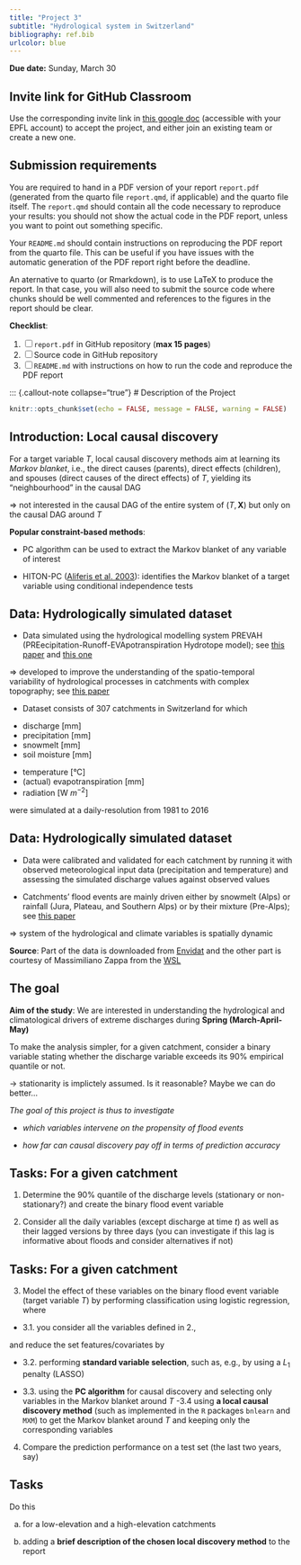 ```yaml
---
title: "Project 3"
subtitle: "Hydrological system in Switzerland"
bibliography: ref.bib
urlcolor: blue
---
```



::: callout-important
**Due date:** Sunday, March 30
:::

::: {.callout-note collapse="true"}
# Invite link for GitHub Classroom

Use the corresponding invite link in [this google doc](https://docs.google.com/document/d/12aVHO4med_qwvEkPE7KHtq1Tme0IVEXgEdLGZStvBco/edit?usp=sharing) (accessible with your EPFL account) to accept the project, and either join an existing team or create a new one.
:::

::: {.callout-warning collapse="true"}
# Submission requirements

You are required to hand in a PDF version of your report `report.pdf` (generated from the quarto file `report.qmd`, if applicable) and the quarto file itself. The `report.qmd` should contain all the code necessary to reproduce your results: you should not show the actual code in the PDF report, unless you want to point out something specific.

Your `README.md` should contain instructions on reproducing the PDF report from the quarto file. This can be useful if you have issues with the automatic generation of the PDF report right before the deadline.

An aternative to quarto (or Rmarkdown), is to use LaTeX to produce the report. In that case, you will also need to submit the source code where chunks should be well commented and references to the figures in the report should be clear.

**Checklist**:

1. [ ] `report.pdf` in GitHub repository (**max 15 pages**)
2. [ ]  Source code in GitHub repository 
3. [ ] `README.md` with instructions on how to run the code and reproduce the PDF report
:::

::: {.callout-note collapse="true"}
# Description of the Project

```r
knitr::opts_chunk$set(echo = FALSE, message = FALSE, warning = FALSE)
```

## Introduction: Local causal discovery

For a target variable $T$, local causal discovery methods aim at learning its *Markov blanket*, i.e., the direct causes (parents), direct effects (children), and spouses (direct causes of the direct effects) of $T$, yielding its "neighbourhood" in the causal DAG

$\Rightarrow$ not interested in the causal DAG of the entire system of $(T,\mathbf{X})$ but only on the causal DAG around $T$

**Popular constraint-based methods**:

-   PC algorithm can be used to extract the Markov blanket of any variable of interest

-   HITON-PC ([Aliferis et al. 2003](https://www.ncbi.nlm.nih.gov/pmc/articles/PMC1480117/)): identifies the Markov blanket of a target variable using conditional independence tests

## Data: Hydrologically simulated dataset

-   Data simulated using the hydrological modelling system PREVAH (PREecipitation-Runoff-EVApotranspiration Hydrotope model); see [this paper](https://iacweb.ethz.ch/doc/publications/2009_Viviroli_PREVAH.pdf) and [this one](https://agupubs.onlinelibrary.wiley.com/doi/full/10.1029/2019WR024701)

$\Rightarrow$ developed to improve the understanding of the spatio-temporal variability of hydrological processes in catchments with complex topography; see [this paper](https://iacweb.ethz.ch/doc/publications/2009_Viviroli_PREVAH.pdf)

-   Dataset consists of 307 catchments in Switzerland for which

::::: {layout-ncol="2"}
<div>

-   discharge [mm]
-   precipitation [mm]
-   snowmelt [mm]
-   soil moisture [mm]

</div>

<div>

-   temperature [°C]
-   (actual) evapotranspiration [mm]
-   radiation [W $m^{-2}$]

</div>
:::::

were simulated at a daily-resolution from 1981 to 2016

## Data: Hydrologically simulated dataset

 - Data were calibrated and validated for each catchment by running it with observed meteorological input data (precipitation and temperature) and assessing the simulated discharge values against observed values

 - Catchments' flood events are mainly driven either by snowmelt (Alps) or rainfall (Jura, Plateau, and Southern Alps) or by their mixture (Pre-Alps); see [this paper](https://hess.copernicus.org/articles/19/3903/2015/)

$\Rightarrow$ system of the hydrological and climate variables is spatially dynamic

**Source**: Part of the data is downloaded from [Envidat](https://envidat.ch/#/metadata/simulated-future-discharge-and-climatological-variables) and the other part is courtesy of Massimiliano Zappa from the [WSL](https://www.wsl.ch/en/)

## The goal

 **Aim of the study**: We are interested in understanding the hydrological and climatological drivers of extreme discharges during **Spring (March-April-May)**
 
To make the analysis simpler, for a given catchment, consider a binary variable stating whether the discharge variable exceeds its 90\% empirical quantile or not.

 $\rightarrow$ stationarity is implictely assumed. Is it reasonable? Maybe we can do better...
 
<!-- **Pre-defined training and test data** provided in repository for comparability (`lucas_train.csv` and `lucas_test.csv`) -->

*The goal of this project is thus to investigate*

-   *which variables intervene on the propensity of flood events*

-   *how far can causal discovery pay off in terms of prediction accuracy*

## Tasks: For a given catchment


 1. Determine the 90\% quantile of the discharge levels (stationary or non-stationary?) and create the binary flood event variable
 
 2. Consider all the daily variables (except discharge at time $t$) as well as their lagged versions by three days (you can investigate if this lag is informative about floods and consider alternatives if not)
 
## Tasks: For a given catchment
\small

 3. Model the effect of these variables on the binary flood event variable (target variable $T$) by performing classification using logistic regression, where 

   - 3.1.  you consider all the variables defined in 2., 

and reduce the set features/covariates by

   - 3.2.  performing **standard variable selection**, such as, e.g., by using a $L_1$ penalty (LASSO)

   - 3.3.  using the **PC algorithm** for causal discovery and selecting only variables in the Markov blanket around $T$
    -3.4  using **a local causal discovery method** (such as implemented in the `R` packages `bnlearn` and `MXM`) to get the Markov blanket around $T$ and keeping only the corresponding variables

 4. Compare the prediction performance on a test set (the last two years, say)

## Tasks

Do this

a)  for a low-elevation and a high-elevation catchments

b)  adding a **brief description of the chosen local discovery method** to the report
